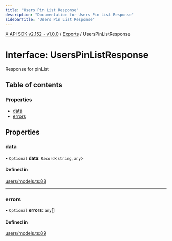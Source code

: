 ```yaml
---
title: "Users Pin List Response"
description: "Documentation for Users Pin List Response"
sidebarTitle: "Users Pin List Response"
---
```


[X API SDK v2.152 - v1.0.0](../README.md) / [Exports](../modules.md) / UsersPinListResponse

# Interface: UsersPinListResponse

Response for pinList

## Table of contents

### Properties

- [data](UsersPinListResponse.md#data)
- [errors](UsersPinListResponse.md#errors)

## Properties

### data

• `Optional` **data**: `Record`\<`string`, `any`\>

#### Defined in

[users/models.ts:88](https://github.com/xdevplatform/xdk/blob/ad4172ef5f68f089e0f077a190b271016dd35bf7/xdk/typescript/src/users/models.ts#L88)

___

### errors

• `Optional` **errors**: `any`[]

#### Defined in

[users/models.ts:89](https://github.com/xdevplatform/xdk/blob/ad4172ef5f68f089e0f077a190b271016dd35bf7/xdk/typescript/src/users/models.ts#L89)
